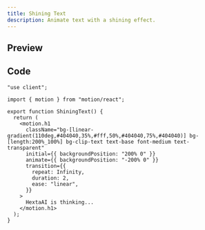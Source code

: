 ```yaml
---
title: Shining Text
description: Animate text with a shining effect.
---
```



## Preview

<PreviewContainer>
  <ShiningText />
</PreviewContainer>

## Code

```tsx title="ShiningText.tsx"
"use client";

import { motion } from "motion/react";

export function ShiningText() {
  return (
    <motion.h1
      className="bg-[linear-gradient(110deg,#404040,35%,#fff,50%,#404040,75%,#404040)] bg-[length:200%_100%] bg-clip-text text-base font-medium text-transparent"
      initial={{ backgroundPosition: "200% 0" }}
      animate={{ backgroundPosition: "-200% 0" }}
      transition={{
        repeat: Infinity,
        duration: 2,
        ease: "linear",
      }}
    >
      HextaAI is thinking...
    </motion.h1>
  );
}
```
